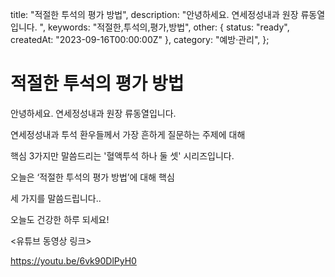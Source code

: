   title: "적절한 투석의 평가 방법",
  description: "안녕하세요. 연세정성내과 원장 류동열입니다. ",
  keywords: "적절한,투석의,평가,방법",
  other: { status: "ready", createdAt: "2023-09-16T00:00:00Z" },
  category: "예방·관리",
};

# 적절한 투석의 평가 방법

안녕하세요. 연세정성내과 원장 류동열입니다.

연세정성내과 투석 환우들께서 가장 흔하게 질문하는 주제에 대해

핵심 3가지만 말씀드리는 '혈액투석 하나 둘 셋' 시리즈입니다.

오늘은 ‘적절한 투석의 평가 방법’에 대해 핵심

세 가지를 말씀드립니다..

오늘도 건강한 하루 되세요!

&lt;유튜브 동영상 링크&gt;

https://youtu.be/6vk90DlPyH0

